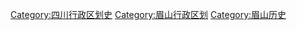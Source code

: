 [[Category:四川行政区划史|Category:四川行政区划史]]
[[Category:眉山行政区划|Category:眉山行政区划]]
[[Category:眉山历史|Category:眉山历史]]
